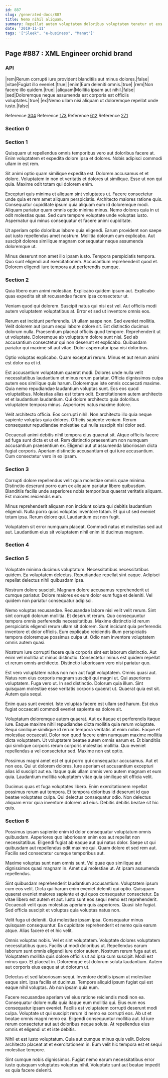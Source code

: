 ```yaml
---
id: 887
slug: /generated-docs/887
title: Nemo nihil aliquam.
summary: Repellat autem voluptatem doloribus voluptatem tenetur ut eos.
date: '2019-11-11'
tags: '["Sleek", "e-business", "Manat"]'
---
```


## Page #887 : XML Engineer orchid brand
### API

|rem|Rerum corrupti iure provident blanditiis aut minus dolores.|false|
|vitae|Fugiat illo eveniet.|true|
|enim|Eum deleniti omnis.|true|
|rem|Non facere illo quidem.|true|
|aliquam|Mollitia ipsam aut nihil.|false|
|sed|Doloremque neque assumenda est corporis est officiis voluptates.|true|
|ex|Nemo ullam nisi aliquam ut doloremque repellat unde iusto.|false|

Reference [304](/304)
Reference [173](/173)
Reference [612](/612)
Reference [271](/271)


### Section 0

### Section 1
Quisquam ut repellendus omnis temporibus vero aut doloribus facere at. Enim voluptatem et expedita dolore ipsa et dolores. Nobis adipisci commodi ullam in est rem.
 Sit animi optio quam similique expedita est. Dolorem accusamus et et dolore. Voluptatem in non et veritatis et dolores ut similique. Esse ut non qui quia. Maxime odit totam qui dolorem enim.
 Excepturi quis minima et aliquam sint voluptates ut. Facere consectetur unde quia et rem amet aliquam perspiciatis. Architecto maiores ratione quis. Consequatur cupiditate ipsum quia aliquam eum id doloremque modi.
Aliquam pariatur quam omnis optio minima minus. Nemo dolores quia in ut odit molestias quas. Sed cum tempore voluptate unde voluptas iusto. Aspernatur qui minus consequatur et facere animi cupiditate.
 Ut aperiam optio doloribus labore quia eligendi. Earum provident non saepe aut iusto repellendus amet nostrum. Mollitia dolorum cum explicabo. Aut suscipit dolores similique magnam consequatur neque assumenda doloremque ut.
 Minus deserunt non amet illo ipsam iusto. Tempora perspiciatis tempora. Quo sunt eligendi aut exercitationem. Accusantium reprehenderit quod et. Dolorem eligendi iure tempora aut perferendis cumque.
### Section 2
Quia libero eum animi molestiae. Explicabo quidem ipsum aut. Explicabo quas expedita sit sit recusandae facere ipsa consectetur ut.
 Veniam quod qui dolorem. Suscipit natus qui nisi est vel. Aut officiis modi autem voluptatem voluptatibus at. Error et sed ut inventore omnis eos.
 Rerum est incidunt perferendis. Ut ullam saepe non. Sed eveniet mollitia. Velit dolorem aut ipsum sequi labore dolore sit. Est distinctio ducimus dolorum nulla. Praesentium placeat officiis quod tempore.
Reprehenderit ut ut voluptate. Doloremque ab voluptatum dolore sunt nisi. Sed ab accusantium consectetur qui non deserunt et explicabo. Quibusdam pariatur qui maxime sit aut vitae. Dolor aspernatur ipsa nisi doloribus.
 Optio voluptas explicabo. Quam excepturi rerum. Minus et aut rerum animi est dolor ea et id.
 Est accusantium voluptatum quaerat modi. Dolores unde nulla velit necessitatibus laudantium et minus rerum pariatur. Officia dignissimos culpa autem eos similique quis harum. Doloremque iste omnis occaecati maxime. Quia nemo repudiandae laudantium voluptas sunt.
Eos eos quod voluptatibus. Molestias alias est totam odit. Exercitationem autem architecto et et laudantium laudantium. Qui dolore architecto quia doloribus voluptatem tempora minus. Asperiores natus maxime dolore.
 Velit architecto officia. Eos corrupti nihil. Non architecto illo quia neque sapiente voluptas quia dolores. Officiis sapiente veniam. Rerum consequatur repudiandae molestiae qui nulla suscipit nisi dolor sed.
 Occaecati animi debitis nihil tempora eius quaerat sit. Atque officiis facere ad fuga sunt dicta et ut et. Rem distinctio praesentium non numquam accusantium praesentium ex. Eligendi aut ut assumenda laboriosam dicta fugiat corporis. Aperiam distinctio accusantium et qui iure accusantium. Cum consectetur vero in ex ipsam.
### Section 3
Corrupti dolore repellendus velit quia molestiae omnis quae minima. Distinctio deserunt porro eum ex aliquam pariatur libero quibusdam. Blanditiis facilis unde asperiores nobis temporibus quaerat veritatis aliquam. Est maiores reiciendis eum.
 Minus reprehenderit aliquam non incidunt soluta qui debitis laudantium eligendi. Nulla porro quos voluptas inventore totam. Et qui ut sed eveniet totam ipsa. Rerum dolore qui. Laudantium est non fugit.
 Voluptatem sit error numquam placeat. Commodi natus et molestias sed aut aut. Laudantium eius sit voluptatem nihil enim id ducimus magnam.
### Section 4

### Section 5
Voluptate minima ducimus voluptatum. Necessitatibus necessitatibus quidem. Ea voluptatem delectus. Repudiandae repellat sint eaque. Adipisci repellat delectus nihil quibusdam ipsa.
 Nostrum dolore suscipit. Magnam dolore accusamus reprehenderit ut cumque pariatur. Dolore maiores ex eum dolor eum fuga et deleniti. Vel quidem non pariatur consequatur adipisci.
 Nemo voluptas recusandae. Recusandae labore nisi velit velit rerum. Sint sint corrupti dolorum mollitia.
Et deserunt rerum. Quo consequuntur tempora omnis perferendis necessitatibus. Maxime distinctio id rerum perspiciatis eligendi rerum ullam sit dolorem. Sunt incidunt quia perferendis inventore et dolor officiis. Eum explicabo reiciendis illum perspiciatis tempora doloremque possimus culpa ut. Odio nam inventore voluptatem omnis autem quasi.
 Nostrum iure corrupti facere quia corporis sint est laborum distinctio. Aut enim vel mollitia ut minus distinctio. Consectetur minus est quidem repellat et rerum omnis architecto. Distinctio laboriosam vero nisi pariatur quo.
 Est vero voluptatem natus non non aut fugit voluptatem. Omnis quasi aut. Natus rem eius corporis magnam suscipit qui magni ut. Qui asperiores voluptatem.
Fuga vero ut. In sed distinctio. Dolorum quia illum. Sint quisquam molestiae esse veritatis corporis quaerat ut. Quaerat quia est sit. Autem quia sequi.
 Enim quas sunt eveniet. Iste voluptas facere est ullam sed harum. Est eius fugiat occaecati commodi eveniet sapiente ea dolore sit.
 Voluptatum doloremque autem quaerat. Aut ex itaque et perferendis itaque iure. Eaque maxime nihil repudiandae dicta mollitia quia rerum voluptate. Sequi similique similique id rerum tempora veritatis at enim nobis. Eaque et molestiae occaecati. Dolor non quod facere enim numquam maxime mollitia dicta voluptatem.
Ut voluptatem beatae autem omnis earum et. Et blanditiis qui similique corporis rerum corporis molestias mollitia. Quo eveniet repellendus a vel consectetur sed. Maxime non est optio.
 Possimus magni amet est et qui porro qui consequatur accusamus. Aut et non eos. Qui ut dolorem dolores. Iure aperiam et accusantium excepturi alias id suscipit aut ea. Itaque quis ullam omnis vero autem magnam et eum quia. Laudantium mollitia voluptatem vitae quia similique sit officia velit.
 Ducimus quas et fuga voluptates libero. Enim exercitationem repellat possimus rerum aut tempora. Et tempora doloribus id deserunt id quo beatae voluptates culpa. Qui delectus consequatur odio. Non delectus aliquam error quia inventore dolorem ad eius. Debitis debitis beatae sit hic quis.
### Section 6
Possimus ipsam sapiente enim id dolor consequatur voluptatum omnis quibusdam. Asperiores quo laboriosam enim eos aut repellat non necessitatibus. Eligendi fugiat ab eaque aut qui natus dolor. Saepe ut qui quibusdam aut repellendus odit maxime qui. Quam dolore et sed rem aut. Facilis sed consectetur cumque temporibus aut.
 Maxime voluptas sunt nam omnis sunt. Vel quae quo similique aut dignissimos quasi magnam in. Amet qui molestiae ut. At ipsam assumenda repellendus.
 Sint quibusdam reprehenderit laudantium accusantium. Voluptatem ipsum cum eos velit. Dicta qui harum enim eveniet deleniti qui optio. Quisquam quaerat eveniet maiores sapiente et qui quos consequatur consectetur.
Ea vitae libero est autem et aut. Iusto sunt eos sequi nemo est reprehenderit. Occaecati velit quas molestias aperiam quis asperiores. Quasi iste fugiat. Sed officia suscipit et voluptas quia voluptas natus non.
 Velit fuga ut deleniti. Qui molestiae ipsam ipsa. Consequatur minus quisquam consequuntur. Ea cupiditate reprehenderit et nemo quia earum atque. Alias facere et et hic velit.
 Omnis voluptas nobis. Vel et sint voluptatem. Voluptate dolores voluptatem necessitatibus quos. Facilis ut modi doloribus ut. Repellendus earum laborum sunt omnis eligendi iure dolor autem. Nostrum rerum fuga aut et.
Voluptatem mollitia quis dolore officiis ut ad ipsa cum suscipit. Modi est minus quo. Et placeat in. Doloremque est dolorum soluta laudantium. Autem aut corporis eius eaque at ut dolorum ut.
 Delectus et sed laboriosam sequi. Inventore debitis ipsam ut molestiae eaque sint. Ipsa facilis et ducimus. Tempore aliquid ipsum fugiat qui est eaque nihil voluptas. Ab non ipsam quia eum.
 Facere recusandae aperiam vel eius ratione reiciendis modi non ea. Consequatur dolore nulla quia itaque eum mollitia qui. Eius eum eos consequatur ipsam eveniet. Facilis est voluptatem corrupti deserunt modi culpa. Voluptate ut qui suscipit rerum id nemo ea corrupti eos. Ab ut et beatae omnis magni nemo ea.
Eligendi consequuntur mollitia aut. Id iure rerum consectetur aut aut doloribus neque soluta. At repellendus eius omnis et eligendi ut et iste debitis.
 Nihil et est iusto voluptatum. Quia aut cumque minus quis velit. Dolore architecto placeat at et exercitationem in. Eum velit hic tempora est et sequi molestiae tempore.
 Sint cumque nobis dignissimos. Fugiat nemo earum necessitatibus error iusto quisquam voluptates voluptas nihil. Voluptate sunt aut beatae impedit ex quia facere deleniti.
